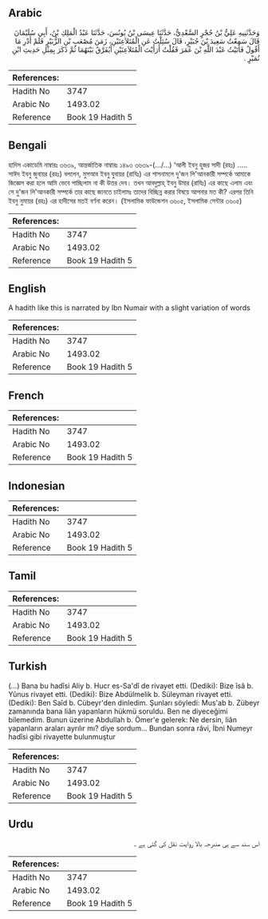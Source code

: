 ## Arabic


<div dir="rtl" lang="ar" style={{fontSize:'larger',backgroundColor:'#f8f9fa',padding:20}}>
وَحَدَّثَنِيهِ عَلِيُّ بْنُ حُجْرٍ السَّعْدِيُّ، حَدَّثَنَا عِيسَى بْنُ يُونُسَ، حَدَّثَنَا عَبْدُ الْمَلِكِ بْنُ، أَبِي سُلَيْمَانَ قَالَ سَمِعْتُ سَعِيدَ بْنَ جُبَيْرٍ، قَالَ سُئِلْتُ عَنِ الْمُتَلاَعِنَيْنِ، زَمَنَ مُصْعَبِ بْنِ الزُّبَيْرِ فَلَمْ أَدْرِ مَا أَقُولُ فَأَتَيْتُ عَبْدَ اللَّهِ بْنَ عُمَرَ فَقُلْتُ أَرَأَيْتَ الْمُتَلاَعِنَيْنِ أَيُفَرَّقُ بَيْنَهُمَا ثُمَّ ذَكَرَ بِمِثْلِ حَدِيثِ ابْنِ نُمَيْرٍ ‏.‏
</div>
<div style={{backgroundColor:'#f8f9fa',padding:20, marginBottom: 10}}><table> <thead> <tr> <th>References:</th> <th></th> </tr> </thead> <tbody><tr><td>Hadith No</td><td>3747</td></tr><tr><td>Arabic No</td><td>1493.02</td></tr><tr><td>Reference</td><td>Book 19 Hadith 5</td></tr></tbody></table></div>

## Bengali


<div dir="ltr" lang="bn" style={{fontSize:'larger',backgroundColor:'#f8f9fa',padding:20}}>
হাদিস একাডেমি নাম্বারঃ ৩৬৩৯, আন্তর্জাতিক নাম্বারঃ ১৪৯৩ ৩৬৩৯-(.../...) ‘আলী ইবনু হুজর সাদী (রহঃ) ..... সাঈদ ইবনু জুবায়র (রহঃ) বললেন, মুসআব ইবনু যুবায়র (রাযিঃ) এর শাসনামলে দু'জন লি'আনকারী সম্পর্কে আমাকে জিজ্ঞেস করা হলে আমি ভেবে পাচ্ছিলাম না কী উত্তর দেব। তখন আবদুল্লাহ্ ইবনু উমার (রাযিঃ) এর কাছে এলাম এবং সে দু'জন লি'আনকারী সম্পর্কে তার কাছে জানতে চাইলামঃ তাদের বিচ্ছিন্ন করার বিষয়ে আপনার মত কী? এরপর তিনি ইবনু নুমায়র (রহঃ) এর হাদীসের মতই বর্ণনা করেন। (ইসলামিক ফাউন্ডেশন ৩৬০৫, ইসলামিক সেন্টার ৩৬০৫)
</div>
<div style={{backgroundColor:'#f8f9fa',padding:20, marginBottom: 10}}><table> <thead> <tr> <th>References:</th> <th></th> </tr> </thead> <tbody><tr><td>Hadith No</td><td>3747</td></tr><tr><td>Arabic No</td><td>1493.02</td></tr><tr><td>Reference</td><td>Book 19 Hadith 5</td></tr></tbody></table></div>

## English


<div dir="ltr" lang="en" style={{fontSize:'larger',backgroundColor:'#f8f9fa',padding:20}}>
A hadith like this is narrated by Ibn Numair with a slight variation of words
</div>
<div style={{backgroundColor:'#f8f9fa',padding:20, marginBottom: 10}}><table> <thead> <tr> <th>References:</th> <th></th> </tr> </thead> <tbody><tr><td>Hadith No</td><td>3747</td></tr><tr><td>Arabic No</td><td>1493.02</td></tr><tr><td>Reference</td><td>Book 19 Hadith 5</td></tr></tbody></table></div>

## French


<div dir="ltr" lang="fr" style={{fontSize:'larger',backgroundColor:'#f8f9fa',padding:20}}>

</div>
<div style={{backgroundColor:'#f8f9fa',padding:20, marginBottom: 10}}><table> <thead> <tr> <th>References:</th> <th></th> </tr> </thead> <tbody><tr><td>Hadith No</td><td>3747</td></tr><tr><td>Arabic No</td><td>1493.02</td></tr><tr><td>Reference</td><td>Book 19 Hadith 5</td></tr></tbody></table></div>

## Indonesian


<div dir="ltr" lang="id" style={{fontSize:'larger',backgroundColor:'#f8f9fa',padding:20}}>

</div>
<div style={{backgroundColor:'#f8f9fa',padding:20, marginBottom: 10}}><table> <thead> <tr> <th>References:</th> <th></th> </tr> </thead> <tbody><tr><td>Hadith No</td><td>3747</td></tr><tr><td>Arabic No</td><td>1493.02</td></tr><tr><td>Reference</td><td>Book 19 Hadith 5</td></tr></tbody></table></div>

## Tamil


<div dir="ltr" lang="ta" style={{fontSize:'larger',backgroundColor:'#f8f9fa',padding:20}}>

</div>
<div style={{backgroundColor:'#f8f9fa',padding:20, marginBottom: 10}}><table> <thead> <tr> <th>References:</th> <th></th> </tr> </thead> <tbody><tr><td>Hadith No</td><td>3747</td></tr><tr><td>Arabic No</td><td>1493.02</td></tr><tr><td>Reference</td><td>Book 19 Hadith 5</td></tr></tbody></table></div>

## Turkish


<div dir="ltr" lang="tr" style={{fontSize:'larger',backgroundColor:'#f8f9fa',padding:20}}>
(…) Bana bu hadîsi Aliy b. Hucr es-Sa'dî de rivayet etti. (Dediki): Bize îsâ b. Yûnus rivayet etti. (Dediki): Bize Abdülmelik b. Süleyman rivayet etti. (Dediki): Ben Saîd b. Cübeyr'den dinledim. Şunları söyledi: Mus'ab b. Zübeyr zamanında bana liân yapanların hükmü soruldu. Ben ne diyeceğimi bilemedim. Bunun üzerine Abdullah b. Ömer'e gelerek: Ne dersin, liân yapanların araları ayrılır mı? diye sordum... Bundan sonra râvi, İbni Numeyr hadîsi gibi rivayette bulunmuştur
</div>
<div style={{backgroundColor:'#f8f9fa',padding:20, marginBottom: 10}}><table> <thead> <tr> <th>References:</th> <th></th> </tr> </thead> <tbody><tr><td>Hadith No</td><td>3747</td></tr><tr><td>Arabic No</td><td>1493.02</td></tr><tr><td>Reference</td><td>Book 19 Hadith 5</td></tr></tbody></table></div>

## Urdu


<div dir="rtl" lang="ur" style={{fontSize:'larger',backgroundColor:'#f8f9fa',padding:20}}>
اس سند سے ہی مندرجہ بالا روایت نقل کی گئی ہے ۔
</div>
<div style={{backgroundColor:'#f8f9fa',padding:20, marginBottom: 10}}><table> <thead> <tr> <th>References:</th> <th></th> </tr> </thead> <tbody><tr><td>Hadith No</td><td>3747</td></tr><tr><td>Arabic No</td><td>1493.02</td></tr><tr><td>Reference</td><td>Book 19 Hadith 5</td></tr></tbody></table></div>